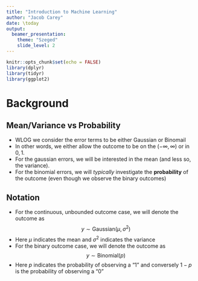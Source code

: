 ```yaml
---
title: "Introduction to Machine Learning"
author: "Jacob Carey"
date: \today
output: 
  beamer_presentation:
    theme: "Szeged"
    slide_level: 2
---
```


```r
knitr::opts_chunk$set(echo = FALSE)
library(dplyr)
library(tidyr)
library(ggplot2)
```

# Background

## Mean/Variance vs Probability

- WLOG we consider the error terms to be either Gaussian or Binomail
- In other words, we either allow the outcome to be on the $(-\infty, \infty)$ or in ${0, 1}$.
- For the gaussian errors, we will be interested in the mean (and less so, the variance).
- For the binomial errors, we will *typically* investigate the **probability** of the outcome (even though we observe the binary outcomes)

## Notation

- For the continuous, unbounded outcome case, we will denote the outcome as $$y \sim \text{Gaussian}(\mu, \sigma^2)$$
- Here $\mu$ indicates the mean and $\sigma^2$ indicates the variance
- For the binary outcome case, we will denote the outcome as $$y \sim \text{Binomial}(p)$$
- Here $p$ indicates the probability of observing a "1" and conversely $1-p$ is the probability of observing a "0"
